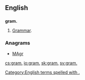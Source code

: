 ==English==

==={{abbreviation}}===
'''gram.'''
# [[grammar|Grammar]].

===Anagrams===
* [[MAgr#English|MAgr]]
[[Category:English terms spelled with .]]

[[cs:gram.]]
[[io:gram.]]
[[sk:gram.]]
[[sv:gram.]]